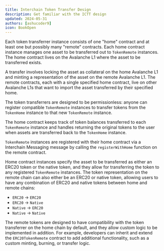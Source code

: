 ```yaml
---
title: Interchain Token Transfer Design
description: Get familiar with the ICTT design
updated: 2024-05-31
authors: [ashucoder9]
icon: BookOpen
---
```


Each token transferrer instance consists of one "home" contract and at least one but possibly many "remote" contracts. Each home contract instance manages one asset to be transferred out to `TokenRemote` instances. The home contract lives on the Avalanche L1 where the asset to be transferred exists.

A transfer involves locking the asset as collateral on the home Avalanche L1 and minting a representation of the asset on the remote Avalanche L1. The remote contracts, each with a single specified home contract, live on other Avalanche L1s that want to import the asset transferred by their specified home.

The token transferrers are designed to be permissionless: anyone can register compatible `TokenRemote` instances to transfer tokens from the `TokenHome` instance to that new `TokenRemote` instance.

The home contract keeps track of token balances transferred to each `TokenRemote` instance and handles returning the original tokens to the user when assets are transferred back to the `TokenHome` instance.

`TokenRemote` instances are registered with their home contract via a Interchain Messaging message by calling the `registerWithHome` function  on the remote contract.

Home contract instances specify the asset to be transferred as either an ERC20 token or the native token, and they allow for transferring the token to any registered `TokenRemote` instances. The token representation on the remote chain can also either be an ERC20 or native token, allowing users to have any combination of ERC20 and native tokens between home and remote chains:

- `ERC20` -> `ERC20`
- `ERC20` -> `Native`
- `Native` -> `ERC20`
- `Native` -> `Native`

The remote tokens are designed to have compatibility with the token transferrer on the home chain by default, and they allow custom logic to be implemented in addition. For example, developers can inherit and extend the `ERC20TokenRemote` contract to add additional functionality, such as a custom minting, burning, or transfer logic.
